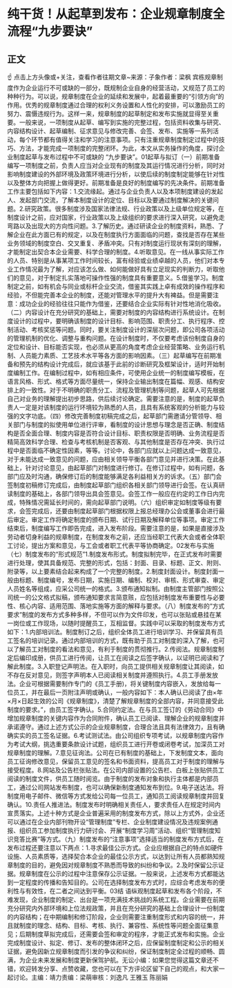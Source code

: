 # 纯干货！从起草到发布：企业规章制度全流程“九步要诀”
## 正文
☝ 点击上方头像或+关注，查看作者往期文章~来源：子象作者：梁枫 宾栋规章制度作为企业运行不可或缺的一部分，既规制企业自身的经营活动，又规范了员工的种种行为。可以说，规章制度在企业的延续和发展中，起着最重要的“引领方向”的作用。优秀的规章制度通过合理的权利义务设置和人性化的安排，可以激励员工的努力、震慑违规行为。这样一来，规章制度的起草制定和发布实施就显得至关重要。一般来说，一项制度从起草、编写到实施的完整过程，包括资料收集与研究、内容结构设计、起草编制、征求意见与修改完善、会签、发布、实施等一系列活动，每个环节都有值得关注和学习的注意事项。只有注重规章制度制定过程中的技巧、方法，才能完成一项制度的完整闭环。为此，本文从实务操作的角度，探讨企业制度起草与发布过程中不可或缺的 “九步要诀”。01起草与拟订（一）前期准备编写一项制度之前，负责人应当对企业现有的制度及其运行情况进行分析，同时对影响制度建设的外部环境及政策环境进行分析，以使后续的制度制定能够在针对性以及整体方向把握上做得更好。前期准备是良好的制度编写的先决条件。前期准备工作主要包括如下内容：1.交流缘起。通过与企业负责人以及本项制度建设的发起人、发起部门交流，了解本制度设计的定位、目标以及要通过制度解决的关键问题。2.研究政策。很多制度涉及国家法律法规、行业政策以及上级单位规定等，在制度设计之前，应对国家，行业政策以及上级组织的要求进行深入研究，以避免走弯路以及出现大的方向性问题。3.了解历史。通过研读企业的制度资料，熟悉、了解企业在此方面已有的规定，以及在制度执行方面面临的问题，查找是否存在某些业务领域的制度空白、交叉重复、矛盾冲突。只有对制度运行现状有深刻的理解，才能制定出契合本企业需要、科学合理的制度。4.听取意见。在一线从事实际工作的人员、特别是从事某项工作时间较长，富有经验或业绩卓越的人员，他们对本专业工作情况最为了解，对应该怎么做、如何能做好具有立足现实的判断力，听取他们的意见，对于制定扎实落地可操作性强的制度具有重要意义。5.借鉴学习。制度制定之前，如有机会与同业或标杆企业交流，借鉴其实践上卓有成效的操作程序和经验，不但能完善本企业的制度，还能对管理水平的提升大有裨益。但是需要注意：成功企业的经验往往只能作为借鉴，还要结合企业实际有针对性地消化吸收。（二）内容设计在充分研究的基础上，需要对制度的内容结构进行系统设计。在制度设计的过程中，要明确该制度的设计目标、影响范围、职责分工、执行程序、控制活动、考核奖惩等问题。同时，要关注制度设计的深层次问题，即公司各项活动的管理机制的优化、调整与重构问题。在设计制度时，不仅要考虑该份制度自身的定位和设计、目标能否实现，也必须从更高的角度考虑企业经营策略、业务运行机制、人员能力素质、工艺技术水平等各方面的影响因素。（三）起草编写在前期准备和预先的结构设计完成后，就应该基于此前的诊断研究及框架设计，适时开始制度编制工作。在编制过程中，如有相应条件，可使用企业统一的制度编写模板，在语言风格、形式、格式等方面尽量统一，保持企业输出制度在篇幅、观感、结构安排上的一致性。对于不明确的职责分工、流程及管理机制等问题，起草人可先根据自己对业务的理解提出初步思路，供后续讨论确定。需要注意的是，制度的起草负责人一定是对该制度的运行环境较为熟悉的人员，且具有系统客观的分析能力与较强的文字功底。（四）修改完善制度初稿完成之后，起草部门需邀请分管领导、相关部门与制度的拟使用单位进行评审，看制度的设计思想与理念是否正确、制度结构是否全面合理、制度内容是否符合设计目标、职责权限是否明确、业务流程是否精简高效科学合理、检查与考核机制是否客观、与其他制度是否存在冲突、执行过程中是否面临不确定性因素，等等。讨论中，各部门应就以上问题达成一致意见，对于未能达成一致意见的问题，应由相关领导平衡各部门意见并进行决策。在此基础上，针对讨论意见，由起草部门对制度进行修订。在修订过程中，如有问题，各部门应及时沟通，确保修订后的制度能够满足各利益相关方的诉求。（五）部门会签制度初稿修订完成后，由制度起草部门组织各相关部门领导进行会签。在认真研读制度的基础上，各部门领导出具会签意见。会签工作一般应在约定的工作日内完成，特殊情况需延长时间的，需向起草部门说明。（六）组织审定如制度等级有要求，会签完成后，还要由制度起草部门根据权限上报总经理办公会或董事会进行最后审定。审定工作将确定制度的颁布日期、试行日期及解释单位等事项。审定工作结束后，制度编写工作即告完成，进入发布阶段。需要注意的是，如果是直接涉及劳动者切身利益的规章制度，在制度发布之前，还应当经职工代表大会或者全体职工讨论，提出方案和意见，与工会或者职工代表平等协商确定。02发布与实施（七）制度发布的“形式规范”1.制度发布形式。制度拟制完毕，在正式发布时需要进行处理，使其具备规范、完整的形式，包括：封面、目录、标题、正文、附则、附录等，以上要素结合起来构成了一个完整的制度。2.制度封面设计。制度封面一般由标题、制度编号，发布日期，实施日期、编制、校对、审核、形式审查、审定人员姓名等组成，应采公司统一的格式。3.颁布通知拟制。由制度主管部门按照公司统一的公文格式拟稿，颁布通知要求言简意赅，应包括对制度发布重要性与必要性、核心内容、适用范围、落地实施等方面的解释与要求。（八）制度发布的“方式要求”制度的发布方式多种多样，不但可以作为文件印发，也可以张贴或悬挂在某一岗位或工作现场，以随时提醒员工，互相监督。实践中可以采取的制度发布方式如下：1.内部培训法。制度制订之后，组织全体员工进行培训学习、并保留具有员工签名的培训记录。通过内部培训的方式，既有助于员工对制度的深入了解，也可以了解员工对制度的看法和意见，有利于制度的贯彻推行。2.传阅法。规章制度制定后编印成册，供员工进行传阅，让员工在阅读之后签字确认，以证明已阅读和了解此制度。3.入职登记声明法。在入职时，向员工提供相关规章制度让其阅读，如不存在反对意见，则签字声明本人已阅读相关制度并遵照执行。4.员工手册发放法。企业可根据需要制作专门的《员工手册)，将关键制度内容嵌入，发放给每一位员工，并在最后一页附注声明或确认，一般内容如下：本人确认已阅读了由×年×月×日起生效的公司《规章制度》，清楚了解规章制度的全部内容，并同意接受此制度的要求。”，由员工签字确认。5.合同约定法。在与员工签订的《劳动合同》中增加规章制度的关键内容作为合同附件，确认员工已阅读、理解企业的规章制度并承诺遵守。通过上述方式公示的企业规章制度，合理合法且具有法律效力，且有确确实实的员工签名证据。6.考试测试法。由公司组织专项考试，以规章制度内容作为考试大纲，挑选重要条款设计试题，组织员工进行开卷或闭卷考试，加深员工对规章制度的理解。7.意见征询法。公司在已有制度的基础上，下发制度文本，面向员工征询修改意见，保留员工意见的签名和书面资料，提高员工对于制度的理解与接受程度。8.网站及公告栏张贴法。在公司内部设置的公告栏、白板上张贴供员工阅读的制度文件，供员工随时阅览。由于制度的发布对象和执行主体都是内部员工，通过公司网站发布制度，也可以确保新制度通知发布到位。9.电子送达法。将制度用电子邮件、微信等方式发给公司每一位员工，通知员工阅读规章制度并回复确认。10.责任人推进法。制度发布时明确相关责任人，要求责任人在规定时间内宣贯落实。上述十种方式是企业普遍采用的制度发布方式，除以上方式外，企业还可以通过在企业内部刊物开设“管理制度”专栏、企业制度建设情况及违规案例通报、组织员工参加制度执行力研讨会、开展“制度学习周”活动、组织“管理制度知识竞答比赛”等方式。（九）制度发布的“注意事项”选择适当的制度发布方式后，在发布过程还要注意以下两点：1.寻求最佳公示方式。企业应根据自己的特点如硬件设施、人员素质等，选择契合本企业的最佳公示方式，以达到让所有人员都熟知规章制度的目的，避免因对规章制度不熟悉而导致的纠纷和争议。2.及时保留公示证据。规章制度在公示的过程中注意保存公示证据。一般来说，上述发布方式都能达到一定程度的传播和告知目的。公司在选择制度发布方式时，应综合考虑发布的便利性与有效性，在二者之间达到平衡。03结 语纵观制度起草和发布各个阶段，不难发现，企业制度的制定、出台是一项充满技术挑战的系统工程。企业需要在前期充分研究内外部环境和上位法规政策，并且在充分研究的基础上合理设计一份制度的内容结构；在中期编制和修订阶段，企业则需要注重制度形式和内容的统一，并且就制度的理念、结构、目标、考核、执行、兼容性、系统性等问题全面征集意见；后期制度草拟完成后，还需要会签和审定的程序，才能正式发布和实施。企业完成制度设计、拟定、修订、发布的整体闭环之后，应保留制度制定和公示的相关证据，避免因新立规章制度而引发的争议和纠纷，保证制度制定全过程的顺畅、圆满，为企业未来发展和制度更新保驾护航。无讼小编：如果您觉得这篇文章还不错，欢迎转发分享、点赞收藏，您也可以在下方评论区留下自己的观点，和大家一起讨论。主编：靖力责编：梁萌审核：刘逸凡 王雅玉 陈丽娟